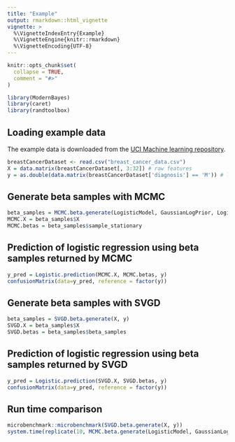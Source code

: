 ```yaml
---
title: "Example"
output: rmarkdown::html_vignette
vignette: >
  %\VignetteIndexEntry{Example}
  %\VignetteEngine{knitr::rmarkdown}
  %\VignetteEncoding{UTF-8}
---
```


```r
knitr::opts_chunk$set(
  collapse = TRUE,
  comment = "#>"
)
```

```r
library(ModernBayes)
library(caret)
library(randtoolbox)
```

## Loading example data 
The example data is downloaded from the [UCI Machine learning repository](https://archive.ics.uci.edu/ml/datasets/breast+cancer+wisconsin+(diagnostic)).
```r
breastCancerDataset <- read.csv("breast_cancer_data.csv")
X = data.matrix(breastCancerDataset[, 3:32]) # raw features
y = as.double(data.matrix(breastCancerDataset['diagnosis'] == 'M')) # labels
```

## Generate beta samples with MCMC
```r
beta_samples = MCMC.beta.generate(LogisticModel, GaussianLogPrior, LogisticLogLik, logPosteriorFunction, X, y)
MCMC.X = beta_samples$X
MCMC.betas = beta_samples$sample_stationary
```

## Prediction of logistic regression using beta samples returned by MCMC
```r
y_pred = Logistic.prediction(MCMC.X, MCMC.betas, y)
confusionMatrix(data=y_pred, reference = factor(y))
```

## Generate beta samples with SVGD
```r
beta_samples = SVGD.beta.generate(X, y)
SVGD.X = beta_samples$X
SVGD.betas = beta_samples$beta_samples
```

## Prediction of logistic regression using beta samples returned by SVGD
```r
y_pred = Logistic.prediction(SVGD.X, SVGD.betas, y)
confusionMatrix(data=y_pred, reference = factor(y))
```

## Run time comparison 
```r
microbenchmark::microbenchmark(SVGD.beta.generate(X, y))
system.time(replicate(10, MCMC.beta.generate(LogisticModel, GaussianLogPrior, LogisticLogLik, logPosteriorFunction, X, y)))
```



